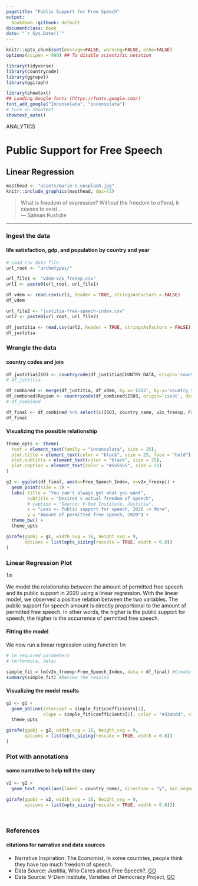 ```yaml
---
pagetitle: "Public Support for Free Speech"
output:
  bookdown::gitbook: default
documentclass: book
date: "`r Sys.Date()`"
---
```


```r

knitr::opts_chunk$set(message=FALSE, warning=FALSE, echo=FALSE)
options(scipen = 999) ## To disable scientific notation

library(tidyverse)
library(countrycode)
library(ggrepel)
library(ggiraph)

library(showtext)
## Loading Google fonts (https://fonts.google.com/)
font_add_google("Inconsolata", "inconsolata")
# turn on showtext
showtext_auto()

```

ANALYTICS  

# Public Support for Free Speech
## Linear Regression

```r

masthead <- "assets/marie-s-unsplash.jpg"
knitr::include_graphics(masthead, dpi=72)

```


> What is freedom of expression? Without the freedom to offend, it ceases to exist...\
--- Salman Rushdie\

***


### Ingest the data
#### life satisfaction, gdp, and population by country and year

```r

# Load csv data file
url_root <- "archetypes/"

url_file1 <- "vdem-v2x_freexp.csv"
url1 <- paste0(url_root, url_file1)

df_vdem <- read.csv(url1, header = TRUE, stringsAsFactors = FALSE)
df_vdem

url_file2 <- "justitia-free-speech-index.csv"
url2 <- paste0(url_root, url_file2)

df_justitia <- read.csv(url2, header = TRUE, stringsAsFactors = FALSE)
df_justitia


```


### Wrangle the data
#### country codes and join


```r

df_justitia$ISO3 <- countrycode(df_justitia$COUNTRY_DATA, origin='country.name', destination='iso3c')
# df_justitia

df_combined <- merge(df_justitia, df_vdem, by.x='ISO3', by.y='country_text_id')
df_combined$Region <- countrycode(df_combined$ISO3, origin='iso3c', destination='un.region.name')
# df_combined

df_final <- df_combined %>% select(c(ISO3, country_name, v2x_freexp, Free_Speech_Index, Region))
df_final

```
#### Visualizing the possible relationship

```r

theme_opts <- theme(
  text = element_text(family = "inconsolata", size = 25), 
  plot.title = element_text(color = "black", size = 25, face = "bold"),
  plot.subtitle = element_text(color = "black", size = 25),
  plot.caption = element_text(color = "#555555", size = 25)
)

g1 <- ggplot(df_final, aes(x=Free_Speech_Index, y=v2x_freexp)) +
  geom_point(size = 3) +
  labs( title = "You can't always get what you want",
        subtitle = "Desired v actual freedom of speech",
        # caption = "Source: V-Dem Institute, Justitia",
        x = "Less <- Public support for speech, 2020 -> More",
        y = "Amount of permitted free speech, 2020") +
  theme_bw() +
  theme_opts

girafe(ggobj = g1, width_svg = 16, height_svg = 9,
       options = list(opts_sizing(rescale = TRUE, width = 0.8))
)

```

### Linear Regression Plot
<kbd>
lm
</kbd>

We model the relationship between the amount of permitted free speech and its public support in 2020 using a linear regression. With the linear model, we observed a positive relation between the two variables. The public support for speech amount is directly proportional to the amount of permitted free speech. In other words, the higher is the public support for speech, the higher is the occurrence of permitted free speech.

#### Fitting the model

We now run a linear regression using function <kbd>lm</kbd>

```r

# lm required parameters
# lm(formula, data)

simple_fit = lm(v2x_freexp~Free_Speech_Index, data = df_final) #Create the linear regression
summary(simple_fit) #Review the results

```
#### Visualizing the model results

```r

g2 <- g1 + 
  geom_abline(intercept = simple_fit$coefficients[1], 
              slope = simple_fit$coefficients[2], color = "#33abdd", size = 2, linetype = 'dashed') +
  theme_opts

girafe(ggobj = g2, width_svg = 16, height_svg = 9,
       options = list(opts_sizing(rescale = TRUE, width = 0.8))
)

```

### Plot with annotations
#### some narrative to help tell the story


```r

v2 <- g2 +
  geom_text_repel(aes(label = country_name), direction = "y", min.segment.length = 0.0, nudge_y = 0.02, point.padding = 0.2, family = "inconsolata")

girafe(ggobj = v2, width_svg = 16, height_svg = 9,
       options = list(opts_sizing(rescale = TRUE, width = 0.8)))

  
```


### References
#### citations for narrative and data sources

* Narrative Inspiration: The Economist, In some countries, people think they have too much freedom of speech.
* Data Source: Justitia, Who Cares about Free Speech?, [GO](http://justitia-int.org/en/report-who-cares-about-free-speech-findings-from-a-global-survey-of-free-speech/){target="_blank"}
* Data Source: V-Dem Institute, Varieties of Democracy Project, [GO](https://www.v-dem.net/en/data/data/v-dem-dataset-v111/){target="_blank"}
